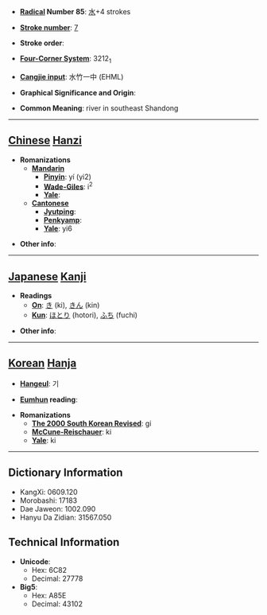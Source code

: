 * '''[[Wiktionary:Chinese radical index| Radical]] Number 85''': [[Wiktionary:Chinese radical index 水|水]]+4 strokes

* '''[[Wiktionary:Chinese total strokes index|Stroke number]]''': [[Wiktionary:Chinese total strokes index 7|7]]

* '''Stroke order''': 

* '''[[Wiktionary:Chinese four corner index|Four-Corner System]]''': 3212<sub>1</sub>

* '''[[Wiktionary:Chinese Cangjie index|Cangjie input]]''': 水竹一中 (EHML)

* '''Graphical Significance and Origin''': 

* '''Common Meaning''': river in southeast Shandong

----

== [[Chinese]] [[Hanzi]] ==

* '''Romanizations'''
** '''[[Mandarin]]'''
*** '''[[Pinyin]]''': yí (yi2)
*** '''[[Wade-Giles]]''': i<sup>2</sup>
*** '''[[Yale]]''': 
** '''[[Cantonese]]'''
*** '''[[Jyutping]]''':
*** '''[[Penkyamp]]''': 
*** '''[[Yale]]''': yi6

* '''Other info''': 

----

== [[Japanese]] [[Kanji]] ==

* '''Readings'''
** '''[[On]]''': [[き]] (ki), [[きん]] (kin)
** '''[[Kun]]''': [[ほとり]] (hotori), [[ふち]] (fuchi)

* '''Other info''':  

----

== [[Korean]] [[Hanja]] ==

* '''[[Hangeul]]''': 기

* '''[[Eumhun]] reading''': 

* '''Romanizations'''
** '''[[The 2000 South Korean Revised Romanization|The 2000 South Korean Revised]]''': gi
** '''[[McCune-Reischauer]]''': ki
** '''[[Yale]]''': ki

----

== Dictionary Information ==

* KangXi: 0609.120
* Morobashi: 17183
* Dae Jaweon: 1002.090
* Hanyu Da Zidian: 31567.050

== Technical Information ==

* '''Unicode''':
** Hex: 6C82
** Decimal: 27778
* '''Big5''':
** Hex: A85E
** Decimal: 43102